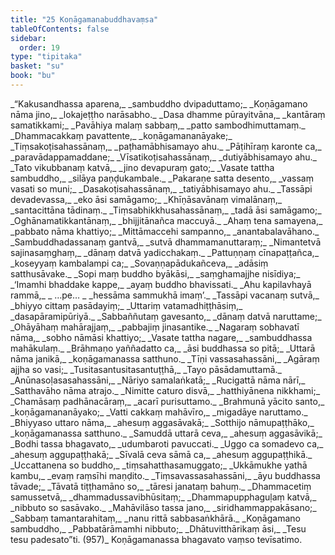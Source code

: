 ```yaml
---
title: "25 Koṇāgamanabuddhavaṃsa"
tableOfContents: false
sidebar:
  order: 19
type: "tipitaka"
basket: "su"
book: "bu"
---
```



<DynamicBreadcrumb />

<Division number="1" book="bu">

<Paragraph number="954" type="verses" book="bu">
_“Kakusandhassa aparena,_  
_sambuddho dvipaduttamo;_  
_Koṇāgamano nāma jino,_  
_lokajeṭṭho narāsabho._  

</Paragraph>

</Division>
<Division number="2" book="bu">

<Paragraph number="955" type="verses" book="bu">
_Dasa dhamme pūrayitvāna,_  
_kantāraṃ samatikkami;_  
_Pavāhiya malaṃ sabbaṃ,_  
_patto sambodhimuttamaṃ._  

</Paragraph>

</Division>
<Division number="3" book="bu">

<Paragraph number="956" type="verses" book="bu">
_Dhammacakkaṃ pavattente,_  
_koṇāgamananāyake;_  
_Tiṃsakoṭisahassānaṃ,_  
_paṭhamābhisamayo ahu._  

</Paragraph>

</Division>
<Division number="4" book="bu">

<Paragraph number="957" type="verses" book="bu">
_Pāṭihīraṃ karonte ca,_  
_paravādappamaddane;_  
_Vīsatikoṭisahassānaṃ,_  
_dutiyābhisamayo ahu._  

</Paragraph>

</Division>
<Division number="5" book="bu">

<Paragraph number="958" type="verses" book="bu">
_Tato vikubbanaṃ katvā,_  
_jino devapuraṃ gato;_  
_Vasate tattha sambuddho,_  
_silāya paṇḍukambale._  

</Paragraph>

</Division>
<Division number="6" book="bu">

<Paragraph number="959" type="verses" book="bu">
_Pakaraṇe satta desento,_  
_vassaṃ vasati so muni;_  
_Dasakoṭisahassānaṃ,_  
_tatiyābhisamayo ahu._  

</Paragraph>

</Division>
<Division number="7" book="bu">

<Paragraph number="960" type="verses" book="bu">
_Tassāpi devadevassa,_  
_eko āsi samāgamo;_  
_Khīṇāsavānaṃ vimalānaṃ,_  
_santacittāna tādinaṃ._  

</Paragraph>

</Division>
<Division number="8" book="bu">

<Paragraph number="961" type="verses" book="bu">
_Tiṃsabhikkhusahassānaṃ,_  
_tadā āsi samāgamo;_  
_Oghānamatikkantānaṃ,_  
_bhijjitānañca maccuyā._  

</Paragraph>

</Division>
<Division number="9" book="bu">

<Paragraph number="962" type="verses" book="bu">
_Ahaṃ tena samayena,_  
_pabbato nāma khattiyo;_  
_Mittāmaccehi sampanno,_  
_anantabalavāhano._  

</Paragraph>

</Division>
<Division number="10" book="bu">

<Paragraph number="963" type="verses" book="bu">
_Sambuddhadassanaṃ gantvā,_  
_sutvā dhammamanuttaraṃ;_  
_Nimantetvā sajinasaṃghaṃ,_  
_dānaṃ datvā yadicchakaṃ._  

</Paragraph>

</Division>
<Division number="11" book="bu">

<Paragraph number="964" type="verses" book="bu">
_Pattuṇṇaṃ cīnapaṭṭañca,_  
_koseyyaṃ kambalampi ca;_  
_Sovaṇṇapādukañceva,_  
_adāsiṃ satthusāvake._  

</Paragraph>

</Division>
<Division number="12" book="bu">

<Paragraph number="965" type="verses" book="bu">
_Sopi maṃ buddho byākāsi,_  
_saṃghamajjhe nisīdiya;_  
_‘Imamhi bhaddake kappe,_  
_ayaṃ buddho bhavissati._  

</Paragraph>

</Division>
<Division number="13" book="bu">

<Paragraph number="966" type="verses" book="bu">
_Ahu kapilavhayā rammā,_  
_ …pe… _  
_hessāma sammukhā imaṃ’._  

</Paragraph>

</Division>
<Division number="14" book="bu">

<Paragraph number="967" type="verses" book="bu">
_Tassāpi vacanaṃ sutvā,_  
_bhiyyo cittaṃ pasādayiṃ;_  
_Uttariṃ vatamadhiṭṭhāsiṃ,_  
_dasapāramipūriyā._  

</Paragraph>

</Division>
<Division number="15" book="bu">

<Paragraph number="968" type="verses" book="bu">
_Sabbaññutaṃ gavesanto,_  
_dānaṃ datvā naruttame;_  
_Ohāyāhaṃ mahārajjaṃ,_  
_pabbajiṃ jinasantike._  

</Paragraph>

</Division>
<Division number="16" book="bu">

<Paragraph number="969" type="verses" book="bu">
_Nagaraṃ sobhavatī nāma,_  
_sobho nāmāsi khattiyo;_  
_Vasate tattha nagare,_  
_sambuddhassa mahākulaṃ._  

</Paragraph>

</Division>
<Division number="17" book="bu">

<Paragraph number="970" type="verses" book="bu">
_Brāhmaṇo yaññadatto ca,_  
_āsi buddhassa so pitā;_  
_Uttarā nāma janikā,_  
_koṇāgamanassa satthuno._  

</Paragraph>

</Division>
<Division number="18" book="bu">

<Paragraph number="971" type="verses" book="bu">
_Tīṇi vassasahassāni,_  
_Agāraṃ ajjha so vasi;_  
_Tusitasantusitasantuṭṭhā,_  
_Tayo pāsādamuttamā._  

</Paragraph>

</Division>
<Division number="19" book="bu">

<Paragraph number="972" type="verses" book="bu">
_Anūnasoḷasasahassāni,_  
_Nāriyo samalaṅkatā;_  
_Rucigattā nāma nārī,_  
_Satthavāho nāma atrajo._  

</Paragraph>

</Division>
<Division number="20" book="bu">

<Paragraph number="973" type="verses" book="bu">
_Nimitte caturo disvā,_  
_hatthiyānena nikkhami;_  
_Chamāsaṃ padhānacāraṃ,_  
_acarī purisuttamo._  

</Paragraph>

</Division>
<Division number="21" book="bu">

<Paragraph number="974" type="verses" book="bu">
_Brahmunā yācito santo,_  
_koṇāgamananāyako;_  
_Vatti cakkaṃ mahāvīro,_  
_migadāye naruttamo._  

</Paragraph>

</Division>
<Division number="22" book="bu">

<Paragraph number="975" type="verses" book="bu">
_Bhiyyaso uttaro nāma,_  
_ahesuṃ aggasāvakā;_  
_Sotthijo nāmupaṭṭhāko,_  
_koṇāgamanassa satthuno._  

</Paragraph>

</Division>
<Division number="23" book="bu">

<Paragraph number="976" type="verses" book="bu">
_Samuddā uttarā ceva,_  
_ahesuṃ aggasāvikā;_  
_Bodhi tassa bhagavato,_  
_udumbaroti pavuccati._  

</Paragraph>

</Division>
<Division number="24" book="bu">

<Paragraph number="977" type="verses" book="bu">
_Uggo ca somadevo ca,_  
_ahesuṃ aggupaṭṭhakā;_  
_Sīvalā ceva sāmā ca,_  
_ahesuṃ aggupaṭṭhikā._  

</Paragraph>

</Division>
<Division number="25" book="bu">

<Paragraph number="978" type="verses" book="bu">
_Uccattanena so buddho,_  
_tiṃsahatthasamuggato;_  
_Ukkāmukhe yathā kambu,_  
_evaṃ raṃsīhi maṇḍito._  

</Paragraph>

</Division>
<Division number="26" book="bu">

<Paragraph number="979" type="verses" book="bu">
_Tiṃsavassasahassāni,_  
_āyu buddhassa tāvade;_  
_Tāvatā tiṭṭhamāno so,_  
_tāresi janataṃ bahuṃ._  

</Paragraph>

</Division>
<Division number="27" book="bu">

<Paragraph number="980" type="verses" book="bu">
_Dhammacetiṃ samussetvā,_  
_dhammadussavibhūsitaṃ;_  
_Dhammapupphaguḷaṃ katvā,_  
_nibbuto so sasāvako._  

</Paragraph>

</Division>
<Division number="28" book="bu">

<Paragraph number="981" type="verses" book="bu">
_Mahāvilāso tassa jano,_  
_siridhammappakāsano;_  
_Sabbaṃ tamantarahitaṃ,_  
_nanu rittā sabbasaṅkhārā._  

</Paragraph>

</Division>
<Division number="29" book="bu">

<Paragraph number="982" type="verses" book="bu">
_Koṇāgamano sambuddho,_  
_Pabbatārāmamhi nibbuto;_  
_Dhātuvitthārikaṃ āsi,_  
_Tesu tesu padesato”ti. (957)_  


</Paragraph>
</Division>

<Paragraph number="983" type="center" book="bu">
Koṇāgamanassa bhagavato vaṃso tevīsatimo.
</Paragraph>